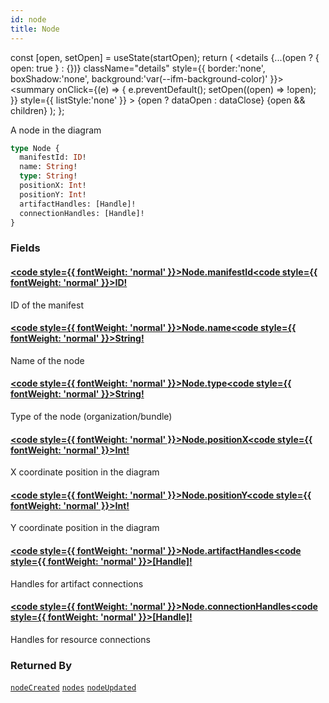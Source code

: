```yaml
---
id: node
title: Node
---
```









  const [open, setOpen] = useState(startOpen);
  return (
    <details {...(open ? { open: true } : {})} className="details" style={{ border:'none', boxShadow:'none', background:'var(--ifm-background-color)' }}>
      <summary
        onClick={(e) => {
          e.preventDefault();
          setOpen((open) => !open);
        }}
        style={{ listStyle:'none' }}
      >
      {open ? dataOpen : dataClose}
      </summary>
      {open && children}
    </details>
  );
};








A node in the diagram


```graphql
type Node {
  manifestId: ID!
  name: String!
  type: String!
  positionX: Int!
  positionY: Int!
  artifactHandles: [Handle]!
  connectionHandles: [Handle]!
}
```




### Fields

#### [<code style={{ fontWeight: 'normal' }}>Node.<b>manifestId</b></code>](#)<Bullet />[<code style={{ fontWeight: 'normal' }}><b>ID!</b></code>](/swapi/types/scalars/id.mdx) <Badge class="badge badge--secondary badge--non_null" text="non-null"/> <Badge class="badge badge--secondary " text="scalar"/> 
ID of the manifest


#### [<code style={{ fontWeight: 'normal' }}>Node.<b>name</b></code>](#)<Bullet />[<code style={{ fontWeight: 'normal' }}><b>String!</b></code>](/swapi/types/scalars/string.mdx) <Badge class="badge badge--secondary badge--non_null" text="non-null"/> <Badge class="badge badge--secondary " text="scalar"/> 
Name of the node


#### [<code style={{ fontWeight: 'normal' }}>Node.<b>type</b></code>](#)<Bullet />[<code style={{ fontWeight: 'normal' }}><b>String!</b></code>](/swapi/types/scalars/string.mdx) <Badge class="badge badge--secondary badge--non_null" text="non-null"/> <Badge class="badge badge--secondary " text="scalar"/> 
Type of the node (organization/bundle)


#### [<code style={{ fontWeight: 'normal' }}>Node.<b>positionX</b></code>](#)<Bullet />[<code style={{ fontWeight: 'normal' }}><b>Int!</b></code>](/swapi/types/scalars/int.mdx) <Badge class="badge badge--secondary badge--non_null" text="non-null"/> <Badge class="badge badge--secondary " text="scalar"/> 
X coordinate position in the diagram


#### [<code style={{ fontWeight: 'normal' }}>Node.<b>positionY</b></code>](#)<Bullet />[<code style={{ fontWeight: 'normal' }}><b>Int!</b></code>](/swapi/types/scalars/int.mdx) <Badge class="badge badge--secondary badge--non_null" text="non-null"/> <Badge class="badge badge--secondary " text="scalar"/> 
Y coordinate position in the diagram


#### [<code style={{ fontWeight: 'normal' }}>Node.<b>artifactHandles</b></code>](#)<Bullet />[<code style={{ fontWeight: 'normal' }}><b>[Handle]!</b></code>](/swapi/types/objects/handle.mdx) <Badge class="badge badge--secondary badge--non_null" text="non-null"/> <Badge class="badge badge--secondary " text="object"/> 
Handles for artifact connections


#### [<code style={{ fontWeight: 'normal' }}>Node.<b>connectionHandles</b></code>](#)<Bullet />[<code style={{ fontWeight: 'normal' }}><b>[Handle]!</b></code>](/swapi/types/objects/handle.mdx) <Badge class="badge badge--secondary badge--non_null" text="non-null"/> <Badge class="badge badge--secondary " text="object"/> 
Handles for resource connections






### Returned By

[`nodeCreated`](/swapi/operations/subscriptions/node-created.mdx)  <Badge class="badge badge--secondary badge--relation" text="subscription"/><Bullet />[`nodes`](/swapi/operations/queries/nodes.mdx)  <Badge class="badge badge--secondary badge--relation" text="query"/><Bullet />[`nodeUpdated`](/swapi/operations/subscriptions/node-updated.mdx)  <Badge class="badge badge--secondary badge--relation" text="subscription"/>